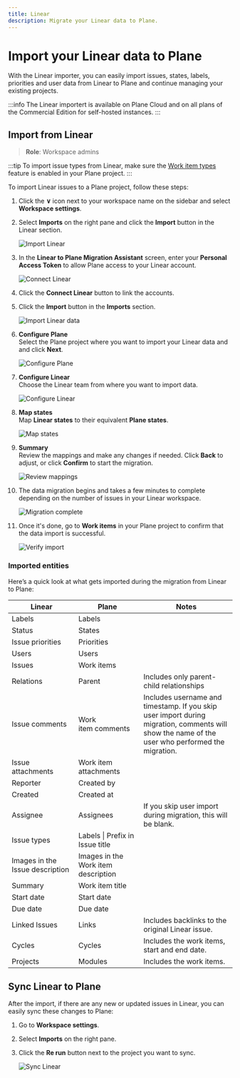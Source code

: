 ```yaml
---
title: Linear
description: Migrate your Linear data to Plane.
---
```


# Import your Linear data to Plane

With the Linear importer, you can easily import issues, states, labels, priorities and user data from Linear to Plane and continue managing your existing projects.

:::info
The Linear importert is available on Plane Cloud and on all plans of the Commercial Edition for self-hosted instances.
:::

## Import from Linear

> **Role**: Workspace admins

:::tip
To import issue types from Linear, make sure the [Work item types](/core-concepts/issues/issue-types) feature is enabled in your Plane project.
:::

To import Linear issues to a Plane project, follow these steps:

1. Click the **∨** icon next to your workspace name on the sidebar and select **Workspace settings**.

2. Select **Imports** on the right pane and click the **Import** button in the Linear section.
   
   ![Import Linear](https://media.docs.plane.so/importers/linear/import-linear.webp#hero)

3. In the **Linear to Plane Migration Assistant** screen, enter your **Personal Access Token** to allow Plane access to your Linear account.
   
   ![Connect Linear](https://media.docs.plane.so/importers/linear/linear-plane-migration-assistant.webp#hero)

4. Click the **Connect Linear** button to link the accounts.

5. Click the **Import** button in the **Imports** section.
   
   ![Import Linear data](https://media.docs.plane.so/importers/linear/import-linear-data.webp#hero)

6. **Configure Plane**  
   Select the Plane project where you want to import your Linear data and and click **Next**.
   
   ![Configure Plane](https://media.docs.plane.so/importers/linear/configure-plane.webp#hero)

7. **Configure Linear**  
   Choose the Linear team from where you want to import data.
   
   ![Configure Linear](https://media.docs.plane.so/importers/linear/configure-linear.webp#hero)

8. **Map states**  
   Map **Linear states** to their equivalent **Plane states**.
   
   ![Map states](https://media.docs.plane.so/importers/linear/map-states.webp#hero)

9. **Summary**  
   Review the mappings and make any changes if needed. Click **Back** to adjust, or click **Confirm** to start the migration.
   
   ![Review mappings](https://media.docs.plane.so/importers/linear/import-summary.webp#hero)

10. The data migration begins and takes a few minutes to complete depending on the number of issues in your Linear workspace.
    
    ![Migration complete](https://media.docs.plane.so/importers/linear/import-complete.webp#hero)

11. Once it's done, go to **Work items** in your Plane project to confirm that the data import is successful.
    
    ![Verify import](https://media.docs.plane.so/importers/linear/verify-import.webp#hero)

### Imported entities

Here’s a quick look at what gets imported during the migration from Linear to Plane:

| Linear                          | Plane                               | Notes                                                                                                                                           |
| ------------------------------- | ----------------------------------- | ----------------------------------------------------------------------------------------------------------------------------------------------- |
| Labels                          | Labels                              |                                                                                                                                                 |
| Status                          | States                              |                                                                                                                                                 |
| Issue priorities                | Priorities                          |                                                                                                                                                 |
| Users                           | Users                               |                                                                                                                                                 |
| Issues                          | Work items                          |                                                                                                                                                 |
| Relations                       | Parent                              | Includes only parent-child relationships                                                                                                        |
| Issue&nbsp;comments             | Work item&nbsp;comments             | Includes username and timestamp. If you skip user import during migration, comments will show the name of the user who performed the migration. |
| Issue attachments               | Work item attachments               |                                                                                                                                                 |
| Reporter                        | Created by                          |                                                                                                                                                 |
| Created                         | Created at                          |                                                                                                                                                 |
| Assignee                        | Assignees                           | If you skip user import during migration, this will be blank.                                                                                   |
| Issue types                     | Labels \| Prefix in Issue title     |                                                                                                                                                 |
| Images in the Issue description | Images in the Work item description |                                                                                                                                                 |
| Summary                         | Work item title                     |                                                                                                                                                 |
| Start date                      | Start date                          |                                                                                                                                                 |
| Due date                        | Due date                            |                                                                                                                                                 |
| Linked Issues                   | Links                               | Includes backlinks to the original Linear issue.                                                                                                |
| Cycles                          | Cycles                              | Includes the work items, start and end date.                                                                                                    |
| Projects                        | Modules                             | Includes the work items.                                                                                                                        |

## Sync Linear to Plane

After the import, if there are any new or updated issues in Linear, you can easily sync these changes to Plane:

1. Go to **Workspace settings**.
2. Select **Imports** on the right pane.
3. Click the **Re run** button next to the project you want to sync.
   
   ![Sync Linear](https://media.docs.plane.so/importers/linear/rerun-import.webp#hero)
